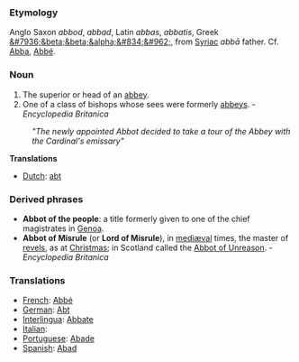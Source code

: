 ===Etymology===
Anglo Saxon ''abbod'', ''abbad'', Latin ''abbas'', ''abbatis'', Greek [[&#7936;&beta;&beta;&alpha;&#834;&#962;]], from [[Syriac]] ''abb&#257;'' father. Cf. [[Abba]], [[Abbé]].
===Noun===
#The superior or head of an [[abbey]].
#One of a class of bishops whose sees were formerly [[abbeys]]. - ''Encyclopedia Britanica''

:'' "The newly appointed Abbot decided to take a tour of the Abbey with the Cardinal's emissary" ''

'''Translations'''
*[[Dutch]]: [[abt]]

===Derived phrases===
*'''Abbot of the people''': a title formerly given to one of the chief magistrates in [[Genoa]]. 
*'''Abbot of Misrule''' (or '''Lord of Misrule'''), in [[mediæval]] times, the master of [[revels]], as at [[Christmas]]; in Scotland called the [[Abbot of Unreason]]. - ''Encyclopedia Britanica''

=== Translations ===
*[[French]]: [[Abbé]]
*[[German]]: [[Abt]]
*[[Interlingua]]: [[Abbate]]
*[[Italian]]: [[]]
*[[Portuguese]]: [[Abade]]
*[[Spanish]]: [[Abad]]